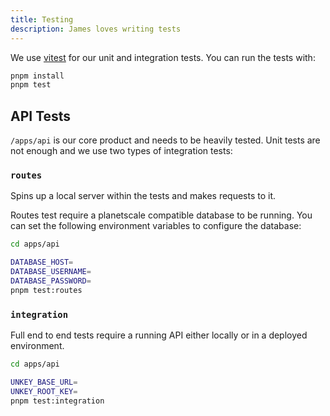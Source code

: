 ```yaml
---
title: Testing
description: James loves writing tests
---
```



We use [vitest](https://vitest.dev/) for our unit and integration tests. You can run the tests with:

```bash
pnpm install
pnpm test
```

## API Tests

`/apps/api` is our core product and needs to be heavily tested. Unit tests are not enough and we use two types of integration tests:

### `routes`

Spins up a local server within the tests and makes requests to it. 

Routes test require a planetscale compatible database to be running. You can set the following environment variables to configure the database:
  ```bash
  cd apps/api

  DATABASE_HOST=
  DATABASE_USERNAME=
  DATABASE_PASSWORD=
  pnpm test:routes
  ```
### `integration`

Full end to end tests require a running API either locally or in a deployed environment.
  ```bash
  cd apps/api

  UNKEY_BASE_URL=
  UNKEY_ROOT_KEY=
  pnpm test:integration
  ```

